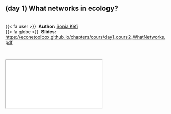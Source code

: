 
::: {.callout-note icon=true appearance="simple"}
## (day 1) What networks in ecology? {.unnumbered}

<br />
{{< fa user >}} &nbsp;**Author:** [Sonia Kéfi](https://isem-evolution.fr/en/membre/kefi/)<br/>
{{< fa globe >}} &nbsp;**Slides:** <https://econetoolbox.github.io/chapters/cours/day1_cours2_WhatNetworks.pdf>
:::


<br />

<div class="container">
  <iframe class="responsive-iframe" src="cours/day1_cours2_WhatNetworks.pdf"></iframe>
</div> 
